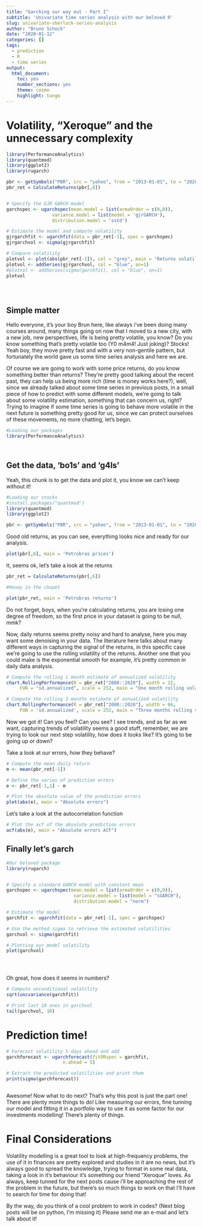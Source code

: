 ```yaml
---
title: "Garching our way out - Part I"
subtitle: 'Univariate time series analysis with our beloved R'
slug: univariate-sherlock-series-analysis
author: "Bruno Schock"
date: "2020-01-12"
categories: []
tags: 
  - prediction
  - R
  - time series
output:
  html_document:
    toc: yes
    number_sections: yes
    theme: cosmo
    highlight: tango
---
```





# **Volatility, "Xeroque" and the unnecessary complexity**




```r
library(PerformanceAnalytics)
library(quantmod)
library(ggplot2)
library(rugarch)

pbr <- getSymbols("PBR", src = "yahoo", from = "2013-01-01", to = "2020-01-01", auto.assign = FALSE)
pbr_ret = CalculateReturns(pbr[,6])


# Specify the GJR GARCH model
garchspec <- ugarchspec(mean.model = list(armaOrder = c(0,0)),
                 variance.model = list(model = 'gjrGARCH'),
                 distribution.model = 'sstd')

# Estimate the model and compute volatility
gjrgarchfit <- ugarchfit(data = pbr_ret[-1], spec = garchspec)
gjrgarchvol <- sigma(gjrgarchfit)

# Compare volatility
plotvol <- plot(abs(pbr_ret[-1]), col = "grey", main = 'Returns volatilty estimation')
plotvol <- addSeries(gjrgarchvol, col = "blue", on=1)
#plotvol <- addSeries(sigma(garchfit), col = "blue", on=1)
plotvol





```




## **Simple matter**
 
Hello everyone, it's your boy Brun here, like always i've been doing many courses around, many things going on now that I moved to a new city, with a new job, new perspectives, life is being pretty volatile, you know? Do you know something that's pretty volatile too (Y0 m4m4! Just joking)?  Stocks! Yeah boy, they move pretty fast and with a very non-gentile pattern, but fortunately the world gave us some time series analysis and here we are.

Of course we are going to work with some price returns, do you know something better than returns? They're pretty good talking about the recent past, they can help us being more rich (time is money works here?), well, since we already talked about some time series in previous posts, in a small piece of how to predict with some different models, we're going to talk about some volatility estimation, something that can concern us, right? Trying to imagine if some time series is going to behave more volatile in the next future is something pretty good for us, since we can protect ourselves of these movements, no more chatting, let's begin. 
 

```r
#Loading our packages
library(PerformanceAnalytics)




```



## **Get the data, 'bo1s' and 'g4ls'**

Yeah, this chunk is to get the data and plot it, you know we can't keep without it!


```r
#Loading our stocks
#install.packages("quantmod")
library(quantmod)
library(ggplot2)

pbr <- getSymbols("PBR", src = "yahoo", from = "2013-01-01", to = "2020-01-01", auto.assign = FALSE)
```

Good old returns, as you can see, everything looks nice and ready for our analysis.


```r

plot(pbr[,6], main = 'Petrobras prices')


```



It, seems ok, let's take a look at the returns


```r

pbr_ret = CalculateReturns(pbr[,6])

#Honey in the chupet

```

```r

plot(pbr_ret, main = 'Petrobras returns')


```

Do not forget, boys, when you're calculating returns, you are losing one degree of freedom, so the first price in your dataset is going to be null, mmk?

Now, daily returns seems pretty noisy and hard to analyse, here you may want some denoising in your data. The literature here talks about many different ways in capturing the signal of the returns, in this specific case we're going to use the rolling volatility of the returns. Another one that you could make is the exponential smooth for example, it's pretty common in daily data analysis.



```r


# Compute the rolling 1 month estimate of annualized volatility
chart.RollingPerformance(R = pbr_ret["2000::2020"], width = 22,
     FUN = "sd.annualized", scale = 252, main = "One month rolling volatility")

```


```r


# Compute the rolling 3 months estimate of annualized volatility
chart.RollingPerformance(R = pbr_ret["2000::2020"], width = 66,
     FUN = 'sd.annualized', scale = 252, main = "Three months rolling volatility")


```


Now we got it! Can you feel? Can you see? I see trends, and as far as we want, capturing trends of volatility seems a good stuff, remember, we are trying to look our next step volatility, how does it looks like? It's going to be going up or down?

Take a look at our errors, how they behave?


```r



# Compute the mean daily return
m <- mean(pbr_ret[-1])

# Define the series of prediction errors
e <- pbr_ret[-1,1] - m

# Plot the absolute value of the prediction errors
plot(abs(e), main = "Absolute errors")


```

Let's take a look at the autocorrelation function




```r
# Plot the acf of the absolute prediction errors
acf(abs(e), main = "Absolute errors ACF")

```

## **Finally let's garch**

```r

#Our beloved package
library(rugarch)


# Specify a standard GARCH model with constant mean
garchspec <- ugarchspec(mean.model = list(armaOrder = c(0,0)),
                         variance.model = list(model = "sGARCH"), 
                         distribution.model = "norm")

# Estimate the model
garchfit <- ugarchfit(data = pbr_ret[-1], spec = garchspec)

# Use the method sigma to retrieve the estimated volatilities 
garchvol <- sigma(garchfit)

# Plotting our model volatility
plot(garchvol)





```

Oh great, how does it seems in numbers?

```r

# Compute unconditional volatility
sqrt(uncvariance(garchfit))

# Print last 10 ones in garchvol
tail(garchvol, 10)
```





# **Prediction time!**

```r
# Forecast volatility 5 days ahead and add 
garchforecast <- ugarchforecast(fitORspec = garchfit, 
                     n.ahead = 5)

# Extract the predicted volatilities and print them
print(sigma(garchforecast))



```




<!-- ```{r, include=TRUE, message=FALSE, warning=FALSE} -->

<!-- # Compute the annualized volatility -->
<!-- annualvol <- sqrt(252) * sigma(garchfit) -->

<!-- # Compute the 5% vol target weights   -->
<!-- vt_weights <- 0.05 / annualvol -->

<!-- # Compare the annualized volatility to the portfolio weights in a plot -->
<!-- plot(merge(annualvol, vt_weights), multi.panel = TRUE) -->


<!-- ``` -->




<!-- ```{r} -->



<!-- # Plot the return series -->
<!-- plot(pbr_ret) -->

<!-- # Specify the garch model to be used -->
<!-- garchspec <- ugarchspec(mean.model = list(armaOrder = c(0,0)), -->
<!--                        variance.model = list(model = "sGARCH"), -->
<!--                         distribution.model = 'sstd') -->

<!-- # Estimate the model -->
<!-- garchfit <- ugarchfit(data = pbr_ret[-1], spec = garchspec) -->

<!-- # Inspect the coefficients -->
<!-- coef(garchfit) -->










<!-- ``` -->


<!-- ```{r, warning=FALSE} -->








<!-- # Compute the standardized returns -->
<!-- stdret <- residuals(garchfit, standardize = TRUE) -->

<!-- # Compute the standardized returns using fitted() and sigma() -->
<!-- stdret <- (pbr_ret - fitted(garchfit)) / sigma(garchfit) -->

<!-- # Load the package PerformanceAnalytics and make the histogram -->
<!-- library(PerformanceAnalytics) -->
<!-- chart.Histogram(stdret, methods = c("add.normal","add.density" ),  -->
<!--                 colorset = c("gray","red","blue")) -->







<!-- ``` -->












<!-- ```{r} -->


<!-- # Specify the GJR GARCH model -->
<!-- garchspec <- ugarchspec(mean.model = list(armaOrder = c(0,0)), -->
<!--                  variance.model = list(model = 'gjrGARCH'), -->
<!--                  distribution.model = 'sstd') -->

<!-- # Estimate the model and compute volatility -->
<!-- gjrgarchfit <- ugarchfit(data = pbr_ret[-1], spec = garchspec) -->
<!-- gjrgarchvol <- sigma(gjrgarchfit) -->

<!-- # Compare volatility -->
<!-- plotvol <- plot(abs(pbr_ret[-1]), col = "grey") -->
<!-- #plotvol <- addSeries(gjrgarchvol, col = "red", on=1) -->
<!-- plotvol <- addSeries(sigma(garchfit), col = "blue", on=1) -->
<!-- plotvol -->





<!-- ``` -->


Awesome! Now what to do next? That's why this post is just the part one! There are plenty more things to do! Like measuring our errors, fine tunning our model and fitting it in a portfolio way to use it as some factor for our investments modelling! There's plenty of things. 


# **Final Considerations**

Volatility modelling is a great tool to look at high-frequency problems, the use of it in finances are pretty explored and studies in it are no news, but it's always good to spread the knowledge, trying to format in some real data, taking a look in it's behaviour it's something our friend "Xeroque" loves. As always, keep tunned for the next posts cause i'll be approaching the rest of the problem in the future, but there's so much things to work on that I'll have to search for time for doing that!

By the way, do you think of a cool problem to work in codes? (Next blog posts will be on python, I'm missing it) Please send me an e-mail and let's talk about it!




